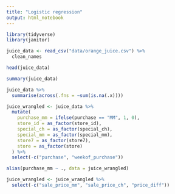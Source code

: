 ```yaml
---
title: "Logistic regression"
output: html_notebook
---
```


```r
library(tidyverse)
library(janitor)
```

```r
juice_data <- read_csv("data/orange_juice.csv") %>% 
  clean_names

head(juice_data)
```

```r
summary(juice_data)
```
```r
juice_data %>% 
  summarise(across(.fns = ~sum(is.na(.x))))
```


```r
juice_wrangled <- juice_data %>% 
  mutate(
    purchase_mm = ifelse(purchase == "MM", 1, 0),
    store_id = as_factor(store_id),
    special_ch = as_factor(special_ch),
    special_mm = as_factor(special_mm),
    store7 = as_factor(store7),
    store = as_factor(store)
  ) %>% 
  select(-c("purchase", "weekof_purchase"))
```

```r

alias(purchase_mm ~ ., data = juice_wrangled)
```

```r
juice_wrangled <- juice_wrangled %>% 
  select(-c("sale_price_mm", "sale_price_ch", "price_diff"))
```


